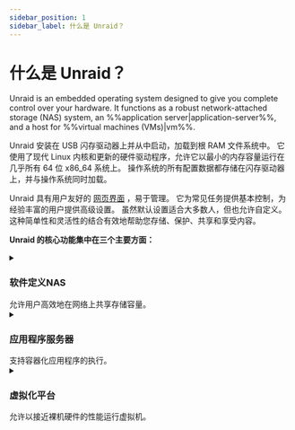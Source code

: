 ```yaml
---
sidebar_position: 1
sidebar_label: 什么是 Unraid？
---
```


# 什么是 Unraid？

Unraid is an embedded operating system designed to give you complete control over your hardware.  It functions as a robust network-attached storage (NAS) system, an %%application server|application-server%%, and a host for %%virtual machines (VMs)|vm%%.

Unraid 安装在 USB 闪存驱动器上并从中启动，加载到根 RAM 文件系统中。 它使用了现代 Linux 内核和更新的硬件驱动程序，允许它以最小的内存容量运行在几乎所有 64 位 x86_64 系统上。 操作系统的所有配置数据都存储在闪存驱动器上，并与操作系统同时加载。

Unraid 具有用户友好的 [网页界面](./explore-the-user-interface/tour-the-web-gui.mdx) ，易于管理。 它为常见任务提供基本控制，为经验丰富的用户提供高级设置。 虽然默认设置适合大多数人，但也允许自定义。 这种简单性和灵活性的结合有效地帮助您存储、保护、共享和享受内容。

**Unraid 的核心功能集中在三个主要方面：**

<details>
  <summary><h3>软件定义NAS</h3>允许用户高效地在网络上共享存储容量。</summary>

  ### 阵列和校验

  Unraid 提供了一种简单灵活的解决方案，可以将任何支持 64 位的系统转换为网络附加存储 (NAS) 设备。它可以处理各种驱动器，无论是通过 IDE、SATA 还是 SAS 连接，并支持不同的驱动器大小。这意味着您可以随着存储需求的增长逐个添加新驱动器，而无需在扩展设置时重新整理现有数据。

  The main job of an Unraid %%array|array%% is to organize and protect the data stored across several drives. It does this by using up to two special drives called %%parity drive|parity-drives%%s. These %%parity drive|parity-drives%%s are important because they help reconstruct your data if one of the other drives fails. In fact, with just one %%parity drive|parity-drives%%, you can protect all the other drives in your %%array|array%%, keeping your data safe. Plus, you can mix different sized drives and easily expand your storage over time, making Unraid a user-friendly option for anyone looking to manage their data effectively.

  <details>
    <summary><strong>校验工作原理</strong> - 点击展开/折叠</summary>

    In Unraid, %%parity|parity%% information is updated in real time.  To understand how this works, imagine the contents of a hard drive as a long stream of bits, where each bit is either a zero or a one.  By summing the nth bit values across all drives and determining whether that sum is even or odd, the corresponding nth %%parity|parity%% bit can be set accordingly.  If a data drive ever fails, this %%parity|parity%% information allows for an accurate determination of the exact bit values, facilitating a precise rebuild on the replacement drive.

    例如：

    <div style={{ maxWidth: '600px', margin: '1rem auto' }}>
      ![无校验](/img/No_parity_500px.png)
    </div>

    在上面的图像中，三个驱动器包含的比特流因设备大小而异。这些驱动器未被保护，因此如果一个驱动器发生故障，数据将丢失。为防止故障，我们需要第四个磁盘作为 %%parity disk|奇偶校验驱动器%%，其大小必须等于或大于最大的驱动数据盘。

    为了设置 %%parity|奇偶校验%% 位，我们找到每列的总和。如果总和为偶数，则 %%parity|奇偶校验%% 位是0；如果为奇数，则 %%parity|奇偶校验%% 位是1。

    这是与之前相同的图像，但其中的 %%parity|奇偶校验%% 是根据每个帧计算的：

    <div style={{ maxWidth: '600px', margin: '1rem auto' }}>
      ![校验](/img/Parity@500px.png)
    </div>

    假设我们的例子中磁盘2出现故障，并购买了新磁盘来替换它：

    <div style={{ maxWidth: '600px', margin: '1rem auto' }}>
      ![磁盘故障](/img/Drive_failure@500px.png)
    </div>

    要在新磁盘上重建数据，我们确定缺失的位，而不是计算 %%parity|奇偶校验%% 位。对于第1列，总和是0，所以缺失的位是0。对于第6列，总和是1， 所以缺失的位是1。

    使用 %%parity|奇偶校验%% 重建磁盘可防止数据丢失并提供容错能力，即使驱动器故障仍确保系统的完全访问。
  </details>

  ### 用户份额

  Unraid 的不同之处在于，它将数据保存在单个驱动器上，而不是将它们合并成一个驱动器。作为 %%root user|root 用户%%，您可以创建 %%user shares|用户共享%%，它们就像顶级文件夹，收集 %%array|阵列%% 或 %%cache pool|缓存池%% 中多个驱动器上的文件。这意味着您不必担心哪个特定驱动器存储您的文件；它们已为您整理好。

  您还可以自定义这些共享以包含或排除某些驱动器，并决定如何将文件分布在存储中。此外，您可以通过设置网络选项来管理用户如何访问共享，例如 %%SMB|samba%% 和 %%NFS|nfs%% ，并应用安全设置。为了保障私人数据安全，您可以创建用户账户并为可信个体设置访问限制。

  ```mdx-code-block

    <div className="flex-container">
      <figure className="flex-figure">
        <img src="/img/User_shares_-_distribution@500px.png" alt="User shares distribution example" />

        <figcaption>User shares - Distribution</figcaption>
      </figure>

      <figure className="flex-figure">
        <img src="/img/User_shares_-_access@500px.png" alt="User shares distribution example larger" />

        <figcaption>User shares - Access</figcaption>
      </figure>
    </div>

  ```

  ### 理解缓存驱动器

  Unraid 的一大突出特点是 %%cache drive|缓存%%，可以加快数据传输速度。当您在三台或更多驱动器旁边使用 %%cache drive|缓存%% 时，数据写入速度可提高高达**三倍**。当您将文件保存到使用 %%cache drive|缓存%% 的 %%user shares|用户共享%% 时，数据首先储存在 %%cache drive|缓存%% 上。这允许快速写入，然后一个称为 %%Mover|搬运者%% 的过程将数据传输到主存储 %%array|阵列%% 中——通常在晚上——为 %%cache drive|缓存%% 腾出空间。

  为了增强数据安全性，您可以设置具有多个驱动器的 %%cache pool|缓存池%%。这种设置不仅可以增加存储空间，还可以使用 %%ZFS|zfs%% 或 %%BTRFS|btrfs%% 提供类似 %%RAID 1|raid1%% 的额外数据保护。总体而言，Unraid 的共享和 %%cache drives|缓存%% 管理方案提供了灵活、高效且安全的存储解决方案。

  [在此处了解有关配置共享和缓存的更多信息。](../using-unraid-to/manage-storage/array/overview.mdx)

  <div style={{ maxWidth: '600px', margin: '1rem auto' }}>
    ![缓存池数据捕获工作原理](/img/Cache-pool.gif)
  </div>
</details>

<details>
  <summary><h3>应用程序服务器</h3>支持容器化应用程序的执行。</summary>

  Unraid 通过 Docker 容器技术将您的存储解决方案变成多功能 %%application server|应用服务器%%。这种方法克服了传统 NAS 的局限性，同时保持系统稳定性和易用性。

  传统的NAS解决方案在应用程序托管方面面临三个关键挑战：

  1. **操作系统兼容性问题** - 无法运行为不同操作系统设计的应用程序。
  2. **复杂的生命周期管理** - 困难的安装体验可能会在删除后留下残留物。
  3. **应用程序冲突** - 软件组件可能会干扰彼此或系统操作。

  Unraid 使用Docker通过以下三种关键方式解决这些挑战：

  1. **操作系统独立性** - 每个容器在自己的Linux环境中运行，消除了与主操作系统的兼容性问题。
  2. **基于映像的部署** - 预配置的应用程序包允许一键安装和完全卸载应用程序。
  3. **进程隔离** - 容器化应用程序在单独的用户空间中运行，防止软件之间的任何冲突。

  Docker 容器允许您在隔离、轻量的环境中运行应用程序，而不需承担 %%virtual machines|虚拟机%% 相关开销。Unraid 通过 [Docker Hub](https://hub.docker.com/) 和 [Community Applications](../using-unraid-to/run-docker-containers/community-applications.mdx) 提供的预配置应用程序，简化了 Docker 的使用。这种容器化方法使 Unraid 用户能够同时运行多个应用程序而不会有兼容性问题。它还通过使用独立的应用程序包帮助保持系统有序，并便于通过 Docker 的生态系统增强服务器功能。

  :::note
  有关高级 Docker 设置，请查看 [Run Docker Containers](../using-unraid-to/run-docker-containers/managing-and-customizing-containers.mdx)。
  :::
</details>

<details>
  <summary><h3>虚拟化平台</h3>允许以接近裸机硬件的性能运行虚拟机。</summary>

  Unraid 作为虚拟化主机运作，通过使用 %%hypervisor|虚拟机管理程序%% 安全分配资源给虚拟化的客户环境。这使您能够在隔离环境中运行各种应用程序，而不仅仅是网络附加存储。

  :::tip
  要在 Unraid 中使用硬件虚拟化，请确保您的 CPU、芯片组、BIOS 和设备驱动程序兼容。完整的要求列表可在 [VM setup guide](../using-unraid-to/create-virtual-machines/overview-and-system-prep.mdx) 中找到。如果您的服务器不符合这些要求，Unraid 的 %%VMs|虚拟机%% 菜单将会在 %%WebGUI|WebGUI%% 中禁用。
  :::

  <details>
    <summary><strong>使用虚拟机的好处</strong> - 点击展开/折叠</summary>

    虽然 Docker 容器在基于 Linux 的应用程序中很受欢迎，%%虚拟机|vm%% 提高了 Unraid 服务器设置的灵活性和效率，并为您的 Unraid 服务器提供了显著优势：

    - **隔离：**%%VMs|vm%%在独立的环境中运行，确保其中一个失败不会影响其他。

    - **整合：** 将多个物理服务器整合到一台 Unraid 机器上，减少硬件需求，简化维护。

    - **资源分配：** Unraid 允许您为每个 %%虚拟机|vm%% 分配特定的 CPU、内存、存储和网络资源，以确保关键任务获得必要的资源。

    - **测试与开发：**%%VMs|vm%%允许轻松创建和测试软件在不同环境中的运行，而不需要多台物理机器。

    - **安全：**%%VMs|vm%%的隔离增强了安全性，使恶意软件很难在它们之间传播。

    - **遗留应用程序支持：**%%VMs|vm%%允许您运行可能与现代硬件不兼容的遗留应用程序或操作系统。

    - \*\*资源隔离：\*\*每个%%VM|vm%%可以具有专用资源，防止%%VMs|vm%%之间的性能问题。

    - \*\*资源过度承诺：\*\*您可以运行比通常的物理资源允许的更多%%VMs|vm%%，理解到并非所有资源会同时完全利用它们的分配。
  </details>

  <details>
    <summary><strong>用于虚拟化的可分配设备支持</strong> - 点击展开/折叠</summary>

    Unraid's %%KVM|kvm%%-based virtualization uses modern tools for flexible hardware assignment while maintaining host stability.

    主要组件包括：

    **核心技术**

    - %%QEMU|qemu%% 和 %%libvirt|libvirt%%：管理 %%VM|vm%% 生命周期。
    - %%VFIO|vfio%% 设备直通：提供直接硬件访问。
    - %%VirtIO|virtio%% 和 %%VirtFS|virtfs%%：优化存储和网络性能。
    - %%OVMF|ovmf%%：支持 %%UEFI|uefi%% 和安全启动。

    **分配资源**

    - **计算：** 通过 %%CPU pinning|cpu-pinning%% 绑定专用 CPU 核心。
    - **内存：** 隔离的内存。
    - **存储：** 通过 %%VirtIO|virtio%% 优化的 SSD 虚拟磁盘。
    - **外设：** 全 PCI/USB 设备直通，包括 %%GPU passthrough|gpu-passthrough%% 支持。

    **平台灵活性**

    - 支持 %%i440fx|i440fx%% 和 %%Q35|q35%% 机器类型。
    - 兼容 %%Xen HVM|xen-hvm%% 和 %%Xen PV|xen-pv%% 工作负载。
    - 启用 %%Intel VT-x|intel-vt-x%% 和 %%AMD-V|amd-v%% 硬件虚拟化。

    <div style={{ maxWidth: '600px', margin: '1rem auto' }}>
      ![可分配资源](/img/KVM@2x.png)
    </div>
  </details>

  对于 %%虚拟机|vm%% 设置步骤，请查看 [创建虚拟机](../using-unraid-to/create-virtual-machines/overview-and-system-prep.mdx)。

  :::caution
  %%GPU passthrough|GPU直通%% 需要兼容的硬件（参见 [VM setup](../using-unraid-to/create-virtual-machines/vm-setup.mdx)）。
  :::
</details>
